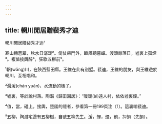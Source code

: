 ```yaml
---
---
---
```

title: 輞川閒居贈裴秀才迪
---




輞川閒居贈裴秀才迪¹

寒山轉蒼翠，秋水日潺湲²。倚仗柴門外，臨風聽暮蟬。渡頭餘落日，墟裏上孤煙³。複值接輿醉⁴，狂歌五柳前⁵。

¹輞(wǎng)川，在陝西藍田縣。王維在此有別墅。裴迪，王維的朋友，與王維遊於輞川，互相唱和。

²潺湲(chán yuán)，水流動的樣子。

³墟裏，等於說村落。陶潛《歸田園居》：“暖暖(ài)遠人村，依依墟裏煙。”

⁴值，當，碰上。接輿，楚國的隱者，參看第一冊199頁注〔1〕。這裏喻裴迪。

⁵五柳，陶潛宅邊有五柳樹，自號五柳先生。湲，蟬，煙，前，押韻（先韻）。